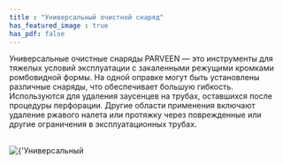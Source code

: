 ```yaml
---
title : "Универсальный очистной снаряд"
has_featured_image : true
has_pdf: false
---
```



Универсальные очистные снаряды PARVEEN — это инструменты для тяжелых условий эксплуатации с закаленными режущими кромками ромбовидной формы. На одной оправке могут быть установлены различные снаряды, что обеспечивает большую гибкость. Используются для удаления заусенцев на трубах, оставшихся после процедуры перфорации. Другие области применения включают удаление ржавого налета или протяжку через поврежденные или другие ограничения в эксплуатационных трубах.

<br />
<Image src={image} alt={'Универсальный очистной снаряд'} />